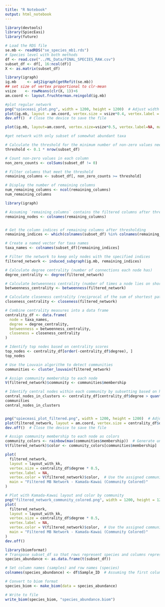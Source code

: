 ---
title: "R Notebook"
output: html_notebook
---



```{r}
library(devtools)
library(SpiecEasi)
library(future)

```



```{r}
# Load the RDS file
se.mb <- readRDS("se_species_mb1.rds")
# Species level with both methods
df <- read.csv("../ML_Data/FINAL_SPECIES_RAW.csv")
subset_df <- df[, 16:ncol(df)]
X <- as.matrix(subset_df)

```


```{r}
library(igraph)
ig.mb     <- adj2igraph(getRefit(se.mb))
## set size of vertex proportional to clr-mean
vsize    <- rowMeans(clr(X, 1))+6
am.coord <- layout.fruchterman.reingold(ig.mb)
```


```{r}
#plot regular network
png("spieceasi_plot.png", width = 1200, height = 1200)  # Adjust width and height
plot(ig.mb, layout = am.coord, vertex.size = vsize*0.4, vertex.label = NA, main = "MB")
dev.off()  # Close the device to save the file

plot(ig.mb, layout=am.coord, vertex.size=vsize*0.5, vertex.label=NA, main="MB")
```



```{r}
#get network with only subset of somewhat abundant taxa

# Calculate the threshold for the minimum number of non-zero values needed
threshold <- 0.1 * nrow(subset_df)

# Count non-zero values in each column
non_zero_counts <- colSums(subset_df != 0)

# Filter columns that meet the threshold
remaining_columns <- subset_df[, non_zero_counts >= threshold]

# Display the number of remaining columns
num_remaining_columns <- ncol(remaining_columns)
num_remaining_columns

```

```{r}
library(igraph)

# Assuming `remaining_columns` contains the filtered columns after thresholding
remaining_nodes <- colnames(remaining_columns)


# Get the column indices of remaining columns after thresholding
remaining_indices <- which(colnames(subset_df) %in% colnames(remaining_columns))

# Create a named vector for taxa names
taxa_names <- colnames(subset_df)[remaining_indices]

# Filter the network to keep only nodes with the specified indices
filtered_network <- induced_subgraph(ig.mb, remaining_indices)

# Calculate degree centrality (number of connections each node has)
degree_centrality <- degree(filtered_network)

# Calculate betweenness centrality (number of times a node lies on shortest paths between other nodes)
betweenness_centrality <- betweenness(filtered_network)

# Calculate closeness centrality (reciprocal of the sum of shortest path distances from the node to all others)
closeness_centrality <- closeness(filtered_network)

# Combine centrality measures into a data frame
centrality_df <- data.frame(
  node = taxa_names,
  degree = degree_centrality,
  betweenness = betweenness_centrality,
  closeness = closeness_centrality
)

# Identify top nodes based on centrality scores
top_nodes <- centrality_df[order(-centrality_df$degree), ]
top_nodes

# Use the Louvain algorithm to detect communities
communities <- cluster_louvain(filtered_network)

# Assign community membership to each node
V(filtered_network)$community <- communities$membership

# Identify central nodes within each community by subsetting based on high degree or betweenness
central_nodes_in_clusters <- centrality_df[centrality_df$degree > quantile(centrality_df$degree, 0.9), ]
communities
central_nodes_in_clusters


png("spieceasi_plot_filtered.png", width = 1200, height = 1200)  # Adjust width and height
plot(filtered_network, layout = am.coord, vertex.size = centrality_df$degree*0.2, vertex.label = NA, main = "MB")
dev.off()  # Close the device to save the file


```


```{r}

# Assign community membership to each node as colors
community_colors <- rainbow(max(communities$membership))  # Generate unique colors for each community
V(filtered_network)$color <- community_colors[communities$membership]

plot(
  filtered_network,
  layout = layout_with_kk,
  vertex.size = centrality_df$degree * 0.5,
  vertex.label = NA,
  vertex.color = V(filtered_network)$color,  # Use the assigned community colors
  main = "Filtered MB Network - Kamada-Kawai (Community Colored)"
)

# Plot with Kamada-Kawai layout and color by community
png("filtered_network_community_colored.png", width = 1200, height = 1200)
plot(
  filtered_network,
  layout = layout_with_kk,
  vertex.size = centrality_df$degree * 0.5,
  vertex.label = NA,
  vertex.color = V(filtered_network)$color,  # Use the assigned community colors
  main = "Filtered MB Network - Kamada-Kawai (Community Colored)"
)
dev.off()

```



```{r}
library(biomformat)
# Transpose subset_df so that rows represent species and columns represent samples
species_abundance <- as.data.frame(t(subset_df))

# Set column names (samples) and row names (species)
colnames(species_abundance) <- df$Sample_ID  # Assuming the first column of df is sample IDs

# Convert to biom format
species_biom <- make_biom(data = species_abundance)

# Write to file
write_biom(species_biom, "species_abundance.biom")


```




